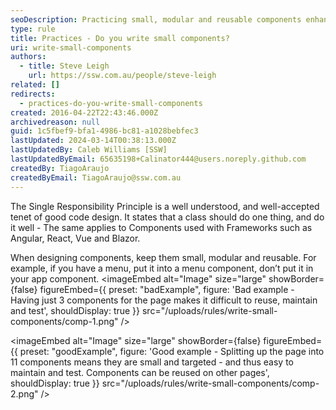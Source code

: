 ```yaml
---
seoDescription: Practicing small, modular and reusable components enhances code maintainability, testability and reusability.
type: rule
title: Practices - Do you write small components?
uri: write-small-components
authors:
  - title: Steve Leigh
    url: https://ssw.com.au/people/steve-leigh
related: []
redirects:
  - practices-do-you-write-small-components
created: 2016-04-22T22:43:46.000Z
archivedreason: null
guid: 1c5fbef9-bfa1-4986-bc81-a1028bebfec3
lastUpdated: 2024-03-14T00:38:13.000Z
lastUpdatedBy: Caleb Williams [SSW]
lastUpdatedByEmail: 65635198+Calinator444@users.noreply.github.com
createdBy: TiagoAraujo
createdByEmail: TiagoAraujo@ssw.com.au
---
```


The Single Responsibility Principle is a well understood, and well-accepted tenet of good code design. It states that a class should do one thing, and do it well - The same applies to Components used with Frameworks such as Angular, React, Vue and Blazor.

When designing components, keep them small, modular and reusable. For example, if you have a menu, put it into a menu component, don’t put it in your app component.
<imageEmbed
  alt="Image"
  size="large"
  showBorder={false}
  figureEmbed={{
    preset: "badExample",
    figure: 'Bad example - Having just 3 components for the page makes it difficult to reuse, maintain and test',
    shouldDisplay: true
  }}
  src="/uploads/rules/write-small-components/comp-1.png"
/>

<imageEmbed
  alt="Image"
  size="large"
  showBorder={false}
  figureEmbed={{
    preset: "goodExample",
    figure: 'Good example - Splitting up the page into 11 components means they are small and targeted - and thus easy to maintain and test. Components can be reused on other pages',
    shouldDisplay: true
  }}
  src="/uploads/rules/write-small-components/comp-2.png"
/>
